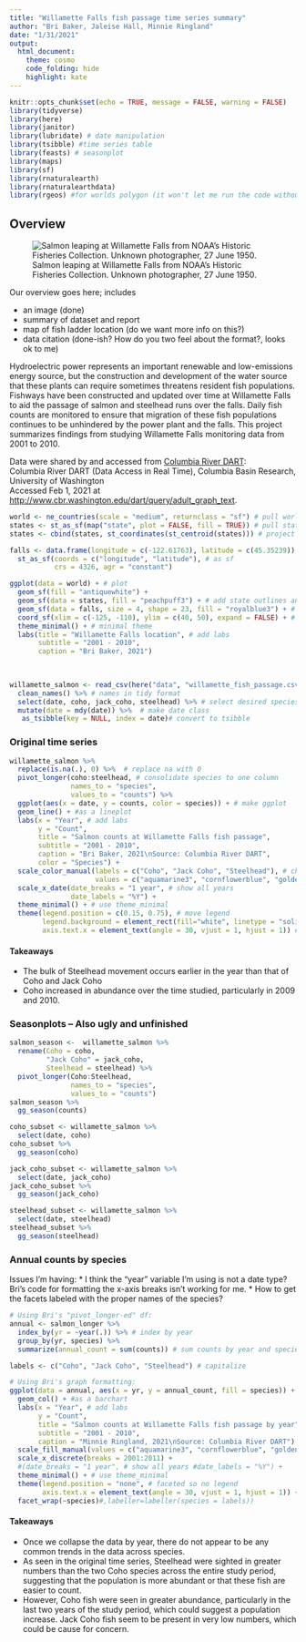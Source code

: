 ```yaml
---
title: "Willamette Falls fish passage time series summary"
author: "Bri Baker, Jaleise Hall, Minnie Ringland"
date: "1/31/2021"
output:
  html_document:
    theme: cosmo
    code_folding: hide
    highlight: kate
---
```


```r
knitr::opts_chunk$set(echo = TRUE, message = FALSE, warning = FALSE)
library(tidyverse)
library(here)
library(janitor)
library(lubridate) # date manipulation
library(tsibble) #time series table
library(feasts) # seasonplot
library(maps)
library(sf)
library(rnaturalearth)
library(rnaturalearthdata)
library(rgeos) #for worlds polygon (it won't let me run the code without this)
```

## Overview {.tabset}

![Salmon leaping at Willamette Falls from NOAA's Historic Fisheries Collection. Unknown photographer, 27 June 1950.](https://upload.wikimedia.org/wikipedia/commons/c/cb/Salmon_leaping_at_Willamette_Falls.jpg)



Our overview goes here; includes

- an image (done)  
- summary of dataset and report  
- map of fish ladder location (do we want more info on this?)
- data citation (done-ish? How do you two feel about the format?, looks ok to me)

Hydroelectric power represents an important renewable and low-emissions energy source, but the construction and development of the water source that these plants can require sometimes threatens resident fish populations. Fishways have been constructed and updated over time at Willamette Falls to aid the passage of salmon and steelhead runs over the falls. Daily fish counts are monitored to ensure that migration of these fish populations continues to be unhindered by the power plant and the falls. This project summarizes findings from studying Willamette Falls monitoring data from 2001 to 2010.

Data were shared by and accessed from [Columbia River DART](http://www.cbr.washington.edu/dart/overview):  
Columbia River DART (Data Access in Real Time), Columbia Basin Research, University of Washington  
Accessed Feb 1, 2021 at [http://www.cbr.washington.edu/dart/query/adult_graph_text](http://www.cbr.washington.edu/dart/query/adult_graph_text).


```r
world <- ne_countries(scale = "medium", returnclass = "sf") # pull world data
states <- st_as_sf(map("state", plot = FALSE, fill = TRUE)) # pull state data
states <- cbind(states, st_coordinates(st_centroid(states))) # project

falls <- data.frame(longitude = c(-122.61763), latitude = c(45.35239)) %>% # make point
  st_as_sf(coords = c("longitude", "latitude"), # as sf
           crs = 4326, agr = "constant")

ggplot(data = world) + # plot
  geom_sf(fill = "antiquewhite") +
  geom_sf(data = states, fill = "peachpuff3") + # add state outlines and fill
  geom_sf(data = falls, size = 4, shape = 23, fill = "royalblue3") + # add falls loc
  coord_sf(xlim = c(-125, -110), ylim = c(40, 50), expand = FALSE) + # set bounding
  theme_minimal() + # minimal theme
  labs(title = "Willamette Falls location", # add labs
       subtitle = "2001 - 2010",
       caption = "Bri Baker, 2021")
  
  

```



```r

willamette_salmon <- read_csv(here("data", "willamette_fish_passage.csv")) %>%  # read in data
  clean_names() %>% # names in tidy format
  select(date, coho, jack_coho, steelhead) %>% # select desired species
  mutate(date = mdy(date)) %>%  # make date class
   as_tsibble(key = NULL, index = date)# convert to tsibble

```


### Original time series

```r

willamette_salmon %>%  
  replace(is.na(.), 0) %>%  # replace na with 0
  pivot_longer(coho:steelhead, # consolidate species to one column
               names_to = "species",
               values_to = "counts") %>% 
  ggplot(aes(x = date, y = counts, color = species)) + # make ggplot
  geom_line() + #as a lineplot
  labs(x = "Year", # add labs
       y = "Count",
       title = "Salmon counts at Willamette Falls fish passage",
       subtitle = "2001 - 2010",
       caption = "Bri Baker, 2021\nSource: Columbia River DART",
       color = "Species") +
  scale_color_manual(labels = c("Coho", "Jack Coho", "Steelhead"), # change legend names
                     values = c("aquamarine3", "cornflowerblue", "goldenrod1")) + # change colors
  scale_x_date(date_breaks = "1 year", # show all years
               date_labels = "%Y") +
  theme_minimal() + # use theme_minimal
  theme(legend.position = c(0.15, 0.75), # move legend
        legend.background = element_rect(fill="white", linetype = "solid", color = "whitesmoke"), # format legend
        axis.text.x = element_text(angle = 30, vjust = 1, hjust = 1)) # angle x labels


```


#### Takeaways

* The bulk of Steelhead movement occurs earlier in the year than that of Coho and Jack Coho
* Coho increased in abundance over the time studied, particularly in 2009 and 2010.


### Seasonplots -- Also ugly and unfinished

```r

salmon_season <-  willamette_salmon %>%
  rename(Coho = coho,
         "Jack Coho" = jack_coho,
         Steelhead = steelhead) %>% 
  pivot_longer(Coho:Steelhead, 
               names_to = "species",
               values_to = "counts") 
salmon_season %>% 
  gg_season(counts)

coho_subset <- willamette_salmon %>% 
  select(date, coho) 
coho_subset %>% 
  gg_season(coho)

jack_coho_subset <- willamette_salmon %>% 
  select(date, jack_coho) 
jack_coho_subset %>% 
  gg_season(jack_coho)

steelhead_subset <- willamette_salmon %>% 
  select(date, steelhead) 
steelhead_subset %>% 
  gg_season(steelhead)


```

### Annual counts by species

Issues I'm having: 
* I think the "year" variable I'm using is not a date type? Bri's code for formatting the x-axis breaks isn't working for me.
* How to get the facets labeled with the proper names of the species?

```r
# Using Bri's "pivot_longer-ed" df:
annual <- salmon_longer %>%
  index_by(yr = ~year(.)) %>% # index by year
  group_by(yr, species) %>% 
  summarize(annual_count = sum(counts)) # sum counts by year and species

labels <- c("Coho", "Jack Coho", "Steelhead") # capitalize

# Using Bri's graph formatting:
ggplot(data = annual, aes(x = yr, y = annual_count, fill = species)) + # make ggplot
  geom_col() + #as a barchart
  labs(x = "Year", # add labs
       y = "Count",
       title = "Salmon counts at Willamette Falls fish passage by year",
       subtitle = "2001 - 2010",
       caption = "Minnie Ringland, 2021\nSource: Columbia River DART") +
  scale_fill_manual(values = c("aquamarine3", "cornflowerblue", "goldenrod1")) + # change colors
  scale_x_discrete(breaks = 2001:2011) +
  #(date_breaks = "1 year", # show all years #date_labels = "%Y") +
  theme_minimal() + # use theme_minimal
  theme(legend.position = "none", # faceted so no legend
        axis.text.x = element_text(angle = 30, vjust = 1, hjust = 1)) + # angle x labels
  facet_wrap(~species)#,labeller=labeller(species = labels))


```

#### Takeaways

* Once we collapse the data by year, there do not appear to be any common trends in the data across species.
* As seen in the original time series, Steelhead were sighted in greater numbers than the two Coho species across the entire study period, suggesting that the population is more abundant or that these fish are easier to count.  
* However, Coho fish were seen in greater abundance, particularly in the last two years of the study period, which could suggest a population increase. Jack Coho fish seem to be present in very low numbers, which could be cause for concern.
